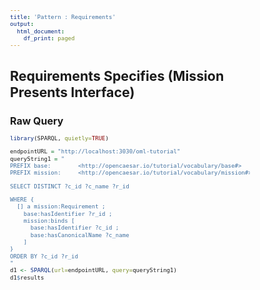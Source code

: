 ```yaml
---
title: 'Pattern : Requirements'
output:
  html_document:
    df_print: paged
---
```

<style type="text/css">
  body{
  font-size: 8pt;
}
</style>
# Requirements Specifies (Mission Presents Interface)

## Raw Query

```r
library(SPARQL, quietly=TRUE)

endpointURL = "http://localhost:3030/oml-tutorial"
queryString1 = "
PREFIX base:        <http://opencaesar.io/tutorial/vocabulary/base#>
PREFIX mission:     <http://opencaesar.io/tutorial/vocabulary/mission#>

SELECT DISTINCT ?c_id ?c_name ?r_id

WHERE {
  [] a mission:Requirement ;
    base:hasIdentifier ?r_id ;
    mission:binds [
      base:hasIdentifier ?c_id ;
      base:hasCanonicalName ?c_name
    ]
}
ORDER BY ?c_id ?r_id
"
d1 <- SPARQL(url=endpointURL, query=queryString1)
d1$results
```
